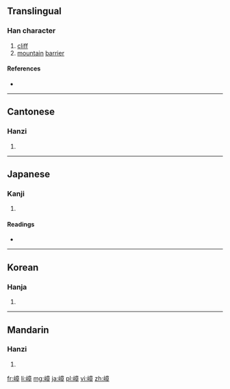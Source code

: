 ==Translingual==

===Han character===
{{Han char|rn=46|rad=山|as=11|sn=14|four=2074<sub>6</sub>|canj=山卜廿十 (UYTJ)|ids=⿰[[山]][[章]]}}

# [[cliff]]
# [[mountain]] [[barrier]]

====References====
* {{Han ref|kx=0318.270|dkj=08410|dj=0618.390|hdz=10795.060|uh=5D82|ud=23938|bh=E1A3|bd=57763}}

----

==Cantonese==

===Hanzi===
{{yue-hanzi|jyut=[[zoeng3]]|y=jeung3}}

# {{defn|lang=yue|sort=山11}}

----

==Japanese==

===Kanji===
{{ja-kanji|grade=|rs=山11}}

# {{defn|lang=ja|sort=山11}}

====Readings====
* {{ja-readings|on=[[しょう]] (shō)|kun=[[みね]] (mine)}}

----

==Korean==

===Hanja===
{{ko-hanja|hangeul=장|rv=jang|mr=chang}}

# {{defn|lang=ko|sort=山11}}

----

==Mandarin==

===Hanzi===
{{cmn-hanzi|pin=[[qiáo]] ([[qiao2]]), [[zhàng]] ([[zhang4]])|wg=ch'iao<sup>2</sup>, chang<sup>4</sup>}}

# {{defn|lang=cmn|sort=山11}}

[[fr:嶂]]
[[li:嶂]]
[[mg:嶂]]
[[ja:嶂]]
[[pl:嶂]]
[[vi:嶂]]
[[zh:嶂]]
